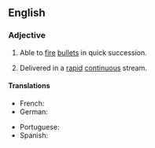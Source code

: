 {{also|rapid fire}}
==English==

===Adjective===
{{en-adj|head=[[rapid]]-[[fire]]}}

# {{lb|en|of a gun}} Able to [[fire]] [[bullet]]s in quick succession.
# {{lb|en|of a series of questions, etc.}} Delivered in a [[rapid]] [[continuous]] stream.

====Translations====
{{trans-top|able to fire bullets in quick succession}}
* French: {{t+|fr|feu roulant|m}}
* German: {{t+|de|Schnellfeuer|alt=Schnellfeuer-}}
{{trans-mid}}
* Portuguese: {{t|pt|tiro rápido|m}}
* Spanish: {{t|es|tiro rápido|m}}
{{trans-bottom}}